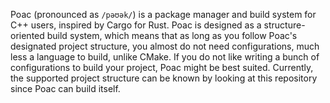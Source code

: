 Poac (pronounced as `/pəʊək/`) is a package manager and build system for C++ users, inspired by Cargo for Rust.  Poac is designed as a structure-oriented build system, which means that as long as you follow Poac's designated project structure, you almost do not need configurations, much less a language to build, unlike CMake.  If you do not like writing a bunch of configurations to build your project, Poac might be best suited.  Currently, the supported project structure can be known by looking at this repository since Poac can build itself.
